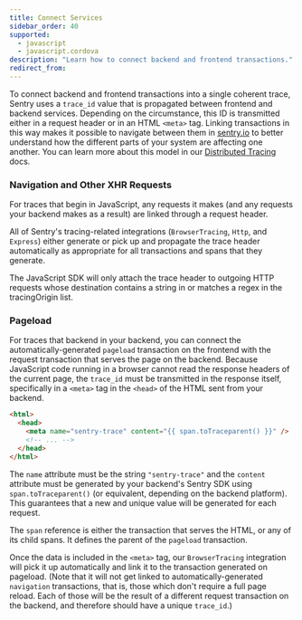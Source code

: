 ```yaml
---
title: Connect Services
sidebar_order: 40
supported:
  - javascript
  - javascript.cordova
description: "Learn how to connect backend and frontend transactions."
redirect_from:
---
```


To connect backend and frontend transactions into a single coherent trace, Sentry uses a `trace_id` value that is propagated between frontend and backend services. Depending on the circumstance, this ID is transmitted either in a request header or in an HTML `<meta>` tag. Linking transactions in this way makes it possible to navigate between them in [sentry.io](https://sentry.io) to better understand how the different parts of your system are affecting one another. You can learn more about this model in our [Distributed Tracing](/product/performance/distributed-tracing/) docs.

### Navigation and Other XHR Requests

For traces that begin in JavaScript, any requests it makes (and any requests your backend makes as a result) are linked through a request header.

All of Sentry's tracing-related integrations (`BrowserTracing`, `Http`, and `Express`) either generate or pick up and propagate the trace header automatically as appropriate for all transactions and spans that they generate.

The JavaScript SDK will only attach the trace header to outgoing HTTP requests whose destination contains a string in or matches a regex in the <PlatformLink to="/performance/included-instrumentation/#tracingorigins">tracingOrigin</PlatformLink> list.

### Pageload

For traces that backend in your backend, you can connect the automatically-generated `pageload` transaction on the frontend with the request transaction that serves the page on the backend. Because JavaScript code running in a browser cannot read the response headers of the current page, the `trace_id` must be transmitted in the response itself, specifically in a `<meta>` tag in the `<head>` of the HTML sent from your backend.

```html
<html>
  <head>
    <meta name="sentry-trace" content="{{ span.toTraceparent() }}" />
    <!-- ... -->
  </head>
</html>
```

The `name` attribute must be the string `"sentry-trace"` and the `content` attribute must be generated by your backend's Sentry SDK using `span.toTraceparent()` (or equivalent, depending on the backend platform). This guarantees that a new and unique value will be generated for each request.

The `span` reference is either the transaction that serves the HTML, or any of its child spans. It defines the parent of the `pageload` transaction.

Once the data is included in the `<meta>` tag, our `BrowserTracing` integration will pick it up automatically and link it to the transaction generated on pageload. (Note that it will not get linked to automatically-generated `navigation` transactions, that is, those which don't require a full page reload. Each of those will be the result of a different request transaction on the backend, and therefore should have a unique `trace_id`.)
